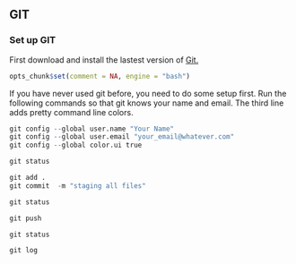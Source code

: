 ## GIT
### Set up GIT

First download and install the lastest version of [Git.](http://git-scm.com/downloads)



```r
opts_chunk$set(comment = NA, engine = "bash")
```

If you have never used git before, you need to do some setup first.  Run the following commands so that git knows your name and email.  The third line adds pretty command line colors. 

```r
git config --global user.name "Your Name"
git config --global user.email "your_email@whatever.com"
git config --global color.ui true
```

```r
git status
```

```r
git add .
git commit  -m "staging all files"
```

```r
git status
```

```r
git push
```

```r
git status
```

```r
git log
```